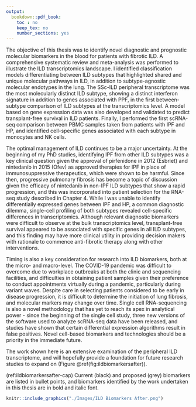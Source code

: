 ```yaml
---
output:
  bookdown::pdf_book:
    toc : no
    keep_tex: no
    number_sections: yes
---
```


<!-- This section is mandatory! -->

The objective of this thesis was to identify novel diagnostic and prognostic molecular biomarkers in the blood for patients with fibrotic ILD. A comprehensive systematic review and meta-analysis was performed to illustrate the ILD transcriptomics landscape. I identified classification models differentiating between ILD subtypes that highlighted shared and unique molecular pathways in ILD, in addition to subtype-agnostic molecular endotypes in the lung. The SSc-ILD peripheral transcriptome was the most molecularly distinct ILD subtype, showing a distinct interferon signature in addition to genes associated with PPF, in the first between-subtype comparison of ILD subtypes at the transcriptomics level. A model based on gene expression data was also developed and validated to predict transplant-free survival in ILD patients. Finally, I performed the first scRNA-seq comparison between PBMC samples taken from patients with IPF and HP, and identified cell-specific genes associated with each subtype in monocytes and NK cells. 

The optimal management of ILD continues to be a major uncertainty. At the beginning of my PhD studies, identifying IPF from other ILD subtypes was a key clinical question given the approval of pirfenidone in 2012 (Esbriet\textregistered) and nintedanib in 2015 (Ofev\textregistered) as approved therapies for IPF in place of immunosuppressive therapeutics, which were shown to be harmful. Since then, progressive pulmonary fibrosis has become a topic of discussion given the efficacy of nintedanib in non-IPF ILD subtypes that show a rapid progression, and this was incorporated into patient selection for the RNA-seq study described in Chapter 4. While I was unable to identify differentially expressed genes between IPF and HP, a common diagnostic dilemma, single-cell profiling of both subtypes revealed cell-specific differences in transcriptomics. Although relevant diagnostic biomarkers were difficult to observe at the bulk transcriptomics level, transplant-free survival appeared to be associated with specific genes in all ILD subtypes, and this finding may have more clinical utility in providing decision makers with rationale to commence anti-fibrotic therapy along with other interventions. 

Timing is also a key consideration for research into ILD biomarkers, both at the micro- and macro-level. The COVID-19 pandemic was difficult to overcome due to workplace outbreaks at both the clinic and sequencing facilities, and difficulties in obtaining patient samples given their preference to conduct appointments virtually during a pandemic, particularly during variant waves. Despite care in selecting patients considered to be early in disease progression, it is difficult to determine the initiation of lung fibrosis, and molecular markers may change over time. Single cell RNA-sequencing is also a novel methodology that has yet to reach its apex in analytical power - since the beginning of the single cell study, three new versions of the software used to analyze scRNA-seq data have been released, and studies have shown that certain differential expression algorithms result in false positives. Novel cell-based biomarkers and technologies should be a priority in the immediate future. 

The work shown here is an extensive examination of the peripheral ILD transcriptome, and will hopefully provide a foundation for future research studies to expand on (Figure \@ref(fig:ildbiomarkersafter)). 

(ref:ildbiomarkersafter-cap) \textbf{Summary of current, proposed, and newly identified ILD biomarkers.} Current (black) and proposed (grey) biomarkers are listed in bullet points, and biomarkers identified by the work undertaken in this thesis are in bold and italic font. \textit{Abbreviations: bronchoalveolar lavage fluid, BALF; diffusing capacity of the lung for carbon monoxide percent predicted, D\textsubscript{LCO}\%; forced vital capacity percent predicted, FVC\%; hypersensitivity pneumonitis, HP; high-resolution computed tomography, HRCT; interferon, IFN; interstitial lung disease, ILD; idiopathic pulmonary fibrosis, IPF; nonspecific interstitial pneumonia, NSIP; peripheral blood mononuclear cell, PBMC; rheumatoid arthritis-associated interstitial lung disease, RA-ILD; systemic sclerosis-associated interstitial lung disease, SSc-ILD; usual interstitial pneumonia, UIP.}

```r
knitr::include_graphics("./Images/ILD Biomarkers After.png")
```